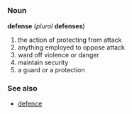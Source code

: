 =={{en}}==
===Noun===
'''defense''' (''plural'' '''defenses''')
# the action of protecting from attack
# anything employed to oppose attack 
# ward off violence or danger
# maintain security
# a guard or a protection
=== See also ===
*[[defence]]